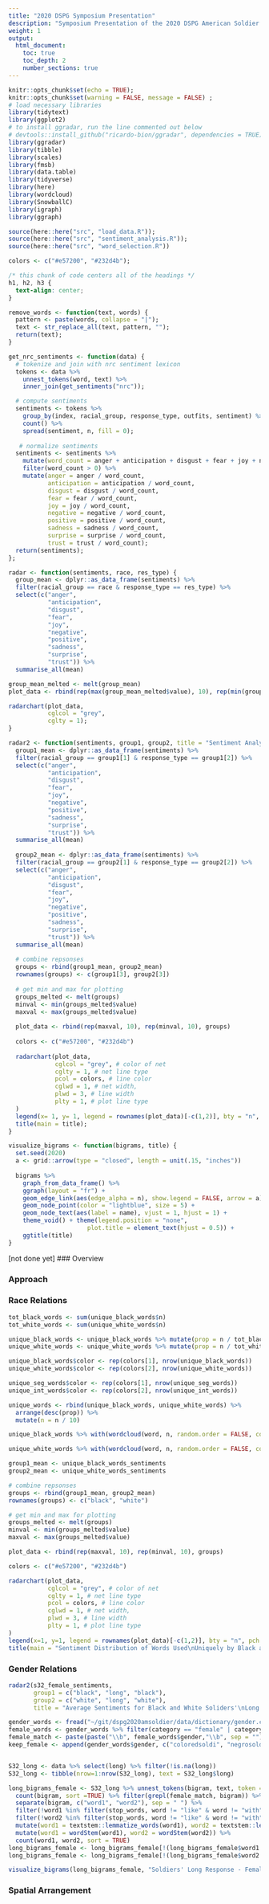 ```yaml
---
title: "2020 DSPG Symposium Presentation"
description: "Symposium Presentation of the 2020 DSPG American Soldier Project"
weight: 1
output:
  html_document:
    toc: true
    toc_depth: 2
    number_sections: true
---
```


```r
knitr::opts_chunk$set(echo = TRUE);
knitr::opts_chunk$set(warning = FALSE, message = FALSE) ;
# load necessary libraries
library(tidytext)
library(ggplot2)
# to install ggradar, run the line commented out below
# devtools::install_github("ricardo-bion/ggradar", dependencies = TRUE)
library(ggradar)
library(tibble)
library(scales)
library(fmsb)
library(data.table)
library(tidyverse)
library(here)
library(wordcloud)
library(SnowballC)
library(igraph)
library(ggraph)
```

```r
source(here::here("src", "load_data.R"));
source(here::here("src", "sentiment_analysis.R"));
source(here::here("src", "word_selection.R"))

colors <- c("#e57200", "#232d4b");
```

```css
/* this chunk of code centers all of the headings */
h1, h2, h3 {
  text-align: center;
}
```

```r
remove_words <- function(text, words) {
  pattern <- paste(words, collapse = "|");
  text <- str_replace_all(text, pattern, "");
  return(text);
}

get_nrc_sentiments <- function(data) {
  # tokenize and join with nrc sentiment lexicon
  tokens <- data %>%
    unnest_tokens(word, text) %>%
    inner_join(get_sentiments("nrc"));

  # compute sentiments
  sentiments <- tokens %>%
    group_by(index, racial_group, response_type, outfits, sentiment) %>%
    count() %>%
    spread(sentiment, n, fill = 0);
 
   # normalize sentiments
  sentiments <- sentiments %>%
    mutate(word_count = anger + anticipation + disgust + fear + joy + negative + positive + sadness + surprise + trust) %>%
    filter(word_count > 0) %>%
    mutate(anger = anger / word_count,
           anticipation = anticipation / word_count,
           disgust = disgust / word_count,
           fear = fear / word_count,
           joy = joy / word_count,
           negative = negative / word_count,
           positive = positive / word_count,
           sadness = sadness / word_count,
           surprise = surprise / word_count,
           trust = trust / word_count);
  return(sentiments);
};

radar <- function(sentiments, race, res_type) {
  group_mean <- dplyr::as_data_frame(sentiments) %>%
  filter(racial_group == race & response_type == res_type) %>%
  select(c("anger",
           "anticipation",
           "disgust",
           "fear",
           "joy",
           "negative",
           "positive",
           "sadness",
           "surprise",
           "trust")) %>%
  summarise_all(mean)

group_mean_melted <- melt(group_mean)
plot_data <- rbind(rep(max(group_mean_melted$value), 10), rep(min(group_mean_melted$value), 10), group_mean);

radarchart(plot_data,
           cglcol = "grey",
           cglty = 1);
}

radar2 <- function(sentiments, group1, group2, title = "Sentiment Analysis Results") {
  group1_mean <- dplyr::as_data_frame(sentiments) %>%
  filter(racial_group == group1[1] & response_type == group1[2]) %>%
  select(c("anger",
           "anticipation",
           "disgust",
           "fear",
           "joy",
           "negative",
           "positive",
           "sadness",
           "surprise",
           "trust")) %>%
  summarise_all(mean)
  
  group2_mean <- dplyr::as_data_frame(sentiments) %>%
  filter(racial_group == group2[1] & response_type == group2[2]) %>%
  select(c("anger",
           "anticipation",
           "disgust",
           "fear",
           "joy",
           "negative",
           "positive",
           "sadness",
           "surprise",
           "trust")) %>%
  summarise_all(mean)
  
  # combine repsonses
  groups <- rbind(group1_mean, group2_mean)
  rownames(groups) <- c(group1[3], group2[3])
  
  # get min and max for plotting
  groups_melted <- melt(groups)
  minval <- min(groups_melted$value)
  maxval <- max(groups_melted$value)
  
  plot_data <- rbind(rep(maxval, 10), rep(minval, 10), groups)
  
  colors <- c("#e57200", "#232d4b")
  
  radarchart(plot_data,
             cglcol = "grey", # color of net
             cglty = 1, # net line type
             pcol = colors, # line color
             cglwd = 1, # net width,
             plwd = 3, # line width
             plty = 1, # plot line type
  )
  legend(x= 1, y= 1, legend = rownames(plot_data)[-c(1,2)], bty = "n", pch = 20, col = colors );
  title(main = title);
}

visualize_bigrams <- function(bigrams, title) {
  set.seed(2020)
  a <- grid::arrow(type = "closed", length = unit(.15, "inches"))
  
  bigrams %>%
    graph_from_data_frame() %>%
    ggraph(layout = "fr") +
    geom_edge_link(aes(edge_alpha = n), show.legend = FALSE, arrow = a) +
    geom_node_point(color = "lightblue", size = 5) +
    geom_node_text(aes(label = name), vjust = 1, hjust = 1) +
    theme_void() + theme(legend.position = "none",
                      plot.title = element_text(hjust = 0.5)) +
    ggtitle(title)
}
```

[not done yet]
### Overview

### Approach

### Race Relations

```r
tot_black_words <- sum(unique_black_words$n)
tot_white_words <- sum(unique_white_words$n)

unique_black_words <- unique_black_words %>% mutate(prop = n / tot_black_words)
unique_white_words <- unique_white_words %>% mutate(prop = n / tot_white_words)

unique_black_words$color <- rep(colors[1], nrow(unique_black_words))
unique_white_words$color <- rep(colors[2], nrow(unique_white_words))

unique_seg_words$color <- rep(colors[1], nrow(unique_seg_words))
unique_int_words$color <- rep(colors[2], nrow(unique_int_words))

unique_words <- rbind(unique_black_words, unique_white_words) %>% 
  arrange(desc(prop)) %>%
  mutate(n = n / 10)
```

```r
unique_black_words %>% with(wordcloud(word, n, random.order = FALSE, colors=unique_black_words$color, max.words = 20, ordered.colors = TRUE))

unique_white_words %>% with(wordcloud(word, n, random.order = FALSE, colors = unique_white_words$color, max.words = 20, ordered.colors = TRUE))
```

```r
group1_mean <- unique_black_words_sentiments
group2_mean <- unique_white_words_sentiments

# combine repsonses
groups <- rbind(group1_mean, group2_mean)
rownames(groups) <- c("black", "white")

# get min and max for plotting
groups_melted <- melt(groups)
minval <- min(groups_melted$value)
maxval <- max(groups_melted$value)

plot_data <- rbind(rep(maxval, 10), rep(minval, 10), groups)

colors <- c("#e57200", "#232d4b")

radarchart(plot_data,
           cglcol = "grey", # color of net
           cglty = 1, # net line type
           pcol = colors, # line color
           cglwd = 1, # net width,
           plwd = 3, # line width
           plty = 1, # plot line type
)
legend(x=1, y=1, legend = rownames(plot_data)[-c(1,2)], bty = "n", pch = 20, col = colors );
title(main = "Sentiment Distribution of Words Used\nUniquely by Black and White Soldiers");
```

### Gender Relations

```r
radar2(s32_female_sentiments,
       group1 = c("black", "long", "black"),
       group2 = c("white", "long", "white"), 
       title = "Average Sentiments for Black and White Soliders'\nLong Responses that Discuss Women");
```

```r
gender_words <- fread("~/git/dspg2020amsoldier/data/dictionary/gender.csv", sep = ",") 
female_words <- gender_words %>% filter(category == "female" | category == "relation") %>% add_row(gender = "like", category = "relation")
female_match <- paste(paste("\\b", female_words$gender,"\\b", sep = ""), collapse="|") #regex friendly 
keep_female <- append(gender_words$gender, c("coloredsoldi", "negrosoldi", "white", "negro"))


S32_long <- data %>% select(long) %>% filter(!is.na(long))
S32_long <- tibble(nrow=1:nrow(S32_long), text = S32_long$long)

long_bigrams_female <- S32_long %>% unnest_tokens(bigram, text, token = "ngrams", n=2) %>% 
  count(bigram, sort =TRUE) %>% filter(grepl(female_match, bigram)) %>%
  separate(bigram, c("word1", "word2"), sep = " ") %>%
  filter(!word1 %in% filter(stop_words, word != "like" & word != "with" & word != "liked")$word) %>%
  filter(!word2 %in% filter(stop_words, word != "like" & word != "with" & word != "liked")$word)  %>% 
  mutate(word1 = textstem::lemmatize_words(word1), word2 = textstem::lemmatize_words(word2)) %>%
  mutate(word1 = wordStem(word1), word2 = wordStem(word2)) %>%
  count(word1, word2, sort = TRUE) 
long_bigrams_female <- long_bigrams_female[!(long_bigrams_female$word1 == "like" & !long_bigrams_female$word2 %in% keep_female),]
long_bigrams_female <- long_bigrams_female[!(long_bigrams_female$word2 == "like" & !long_bigrams_female$word1 %in% keep_female),]

visualize_bigrams(long_bigrams_female, "Soldiers' Long Response - Female Words Bigrams")
```

### Spatial Arrangement
